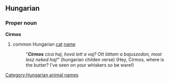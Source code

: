 ==Hungarian==
===Proper noun===
'''Cirmos'''
# common Hungarian [[cat]] [[name]]
#: "'''''Cirmos''' cica haj, hová lett a vaj? Ott láttam a bajuszodon, most lesz neked haj!''" (hungarian childen verse) (Hey, Cirmos, where is the butter? I've seen on your whiskers so be ware!)

[[Category:Hungarian animal names]]
